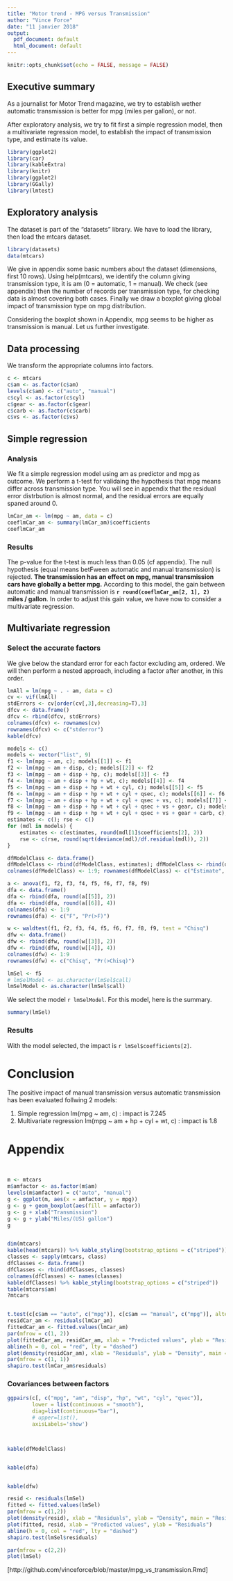```yaml
---
title: "Motor trend - MPG versus Transmission"
author: "Vince Force"
date: "11 janvier 2018"
output:
  pdf_document: default
  html_document: default
---
```


```r
knitr::opts_chunk$set(echo = FALSE, message = FALSE)
```

## Executive summary
As a journalist for Motor Trend magazine, we try to establish wether automatic transmission is better for mpg (miles per gallon), or not.

After exploratory analysis, we try to fit first a simple regression model, then a multivariate regression model, to establish the impact of transmission type, and estimate its value.

```r
library(ggplot2)
library(car)
library(kableExtra)
library(knitr)
library(ggplot2)
library(GGally)
library(lmtest)
```


## Exploratory analysis

The dataset is part of the "datasets" library. We have to load the library, then load the mtcars dataset.
```r
library(datasets)
data(mtcars)
```
We give in appendix some basic numbers about the dataset (dimensions, first 10 rows).
Using help(mtcars), we identify the column giving transmission type, it is am (0 = automatic, 1 = manual).
We check (see appendix) then the number of records per transmission type, for checking data is almost covering both cases.
Finally we draw a boxplot giving global impact of transmission type on mpg distribution.

Considering the boxplot shown in Appendix, mpg seems to be higher as transmission is manual.
Let us further investigate.

## Data processing

We transform the appropriate columns into factors.

```r
c <- mtcars
c$am <- as.factor(c$am)
levels(c$am) <- c("auto", "manual")
c$cyl <- as.factor(c$cyl)
c$gear <- as.factor(c$gear) 
c$carb <- as.factor(c$carb)
c$vs <- as.factor(c$vs)
```

## Simple regression

### Analysis

We fit a simple regression model using am as predictor and mpg as outcome.
We perform a t-test for validaing the hypothesis that mpg means differ across transmission type.
You will see in appendix that the residual error distrbution is almost normal, and the residual errors are equally spaned around 0.
 
```r
lmCar_am <- lm(mpg ~ am, data = c)
coeflmCar_am <- summary(lmCar_am)$coefficients
coeflmCar_am
```


### Results
The p-value for the t-test is much less than 0.05 (cf appendix). The null hypothesis (equal means betFween automatic and manual transmission) is rejected.
**The transmission has an effect on mpg, manual transmission cars have globally a better mpg.**
According to this model, the gain between automatic and manual transmission is **`r round(coeflmCar_am[2, 1], 2)` miles / gallon**.
In order to adjust this gain value, we have now to consider a multivariate regression.

## Multivariate regression


### Select the accurate factors

We give below the standard error for each factor excluding am, ordered.
We will then perform a nested approach, including a factor after another, in this order.

```r
lmAll = lm(mpg ~ . - am, data = c)
cv <- vif(lmAll)
stdErrors <- cv[order(cv[,3],decreasing=T),3]
dfcv <- data.frame()
dfcv <- rbind(dfcv, stdErrors)
colnames(dfcv) <- rownames(cv)
rownames(dfcv) <- c("stderror")
kable(dfcv)
```



```r
models <- c()
models <- vector("list", 9)
f1 <- lm(mpg ~ am, c); models[[1]] <- f1
f2 <- lm(mpg ~ am + disp, c); models[[2]] <- f2
f3 <- lm(mpg ~ am + disp + hp, c); models[[3]] <- f3
f4 <- lm(mpg ~ am + disp + hp + wt, c); models[[4]] <- f4
f5 <- lm(mpg ~ am + disp + hp + wt + cyl, c); models[[5]] <- f5
f6 <- lm(mpg ~ am + disp + hp + wt + cyl + qsec, c); models[[6]] <- f6
f7 <- lm(mpg ~ am + disp + hp + wt + cyl + qsec + vs, c); models[[7]] <- f7
f8 <- lm(mpg ~ am + disp + hp + wt + cyl + qsec + vs + gear, c); models[[8]] <- f8
f9 <- lm(mpg ~ am + disp + hp + wt + cyl + qsec + vs + gear + carb, c); models[[9]] <- f9
estimates <- c(); rse <- c()
for (mdl in models) {
    estimates <- c(estimates, round(mdl[1]$coefficients[2], 2))
    rse <- c(rse, round(sqrt(deviance(mdl)/df.residual(mdl)), 2))
}

dfModelClass <- data.frame()
dfModelClass <- rbind(dfModelClass, estimates); dfModelClass <- rbind(dfModelClass, rse)
colnames(dfModelClass) <- 1:9; rownames(dfModelClass) <- c("Estimate", "Resid. Std Error")
```

```r
a <- anova(f1, f2, f3, f4, f5, f6, f7, f8, f9)
dfa <- data.frame()
dfa <- rbind(dfa, round(a[[5]], 2))
dfa <- rbind(dfa, round(a[[6]], 4))
colnames(dfa) <- 1:9
rownames(dfa) <- c("F", "Pr(>F)")
```


```r
w <- waldtest(f1, f2, f3, f4, f5, f6, f7, f8, f9, test = "Chisq")
dfw <- data.frame()
dfw <- rbind(dfw, round(w[[3]], 2))
dfw <- rbind(dfw, round(w[[4]], 4))
colnames(dfw) <- 1:9
rownames(dfw) <- c("Chisq", "Pr(>Chisq)")
```

```r
lmSel <- f5
# lmSelModel <- as.character(lmSel$call)
lmSelModel <- as.character(lmSel$call)
```


We select the model `r lmSelModel`. For this model, here is the summary.

```r
summary(lmSel)
```

### Results
With the model selected, the impact is `r lmSel$coefficients[2]`.

# Conclusion

The positive impact of manual transmission versus automatic transmission has been evaluated follwing 2 models:

1. Simple regression lm(mpg ~ am, c) : impact is 7.245
2. Multivariate regression lm(mpg ~ am + hp + cyl + wt, c) : impact is 1.8


# Appendix

```r

```

```r

```

```r
m <- mtcars
m$amfactor <- as.factor(m$am)
levels(m$amfactor) = c("auto", "manual")
g <- ggplot(m, aes(x = amfactor, y = mpg))
g <- g + geom_boxplot(aes(fill = amfactor))
g <- g + xlab("Transmission")
g <- g + ylab("Miles/(US) gallon")
g
```

```r

```

```r
dim(mtcars)
kable(head(mtcars)) %>% kable_styling(bootstrap_options = c("striped"))
classes <- sapply(mtcars, class)
dfClasses <- data.frame()
dfClasses <- rbind(dfClasses, classes)
colnames(dfClasses) <- names(classes)
kable(dfClasses) %>% kable_styling(bootstrap_options = c("striped"))
table(mtcars$am)
?mtcars
```
```r

```


```r
t.test(c[c$am == "auto", c("mpg")], c[c$am == "manual", c("mpg")], alternative = "two.sided", var.equal = FALSE, paired = FALSE)
residCar_am <- residuals(lmCar_am)
fittedCar_am <- fitted.values(lmCar_am)
par(mfrow = c(1, 2))
plot(fittedCar_am, residCar_am, xlab = "Predicted values", ylab = "Residuals")
abline(h = 0, col = "red", lty = "dashed")
plot(density(residCar_am), xlab = "Residuals", ylab = "Density", main = "")
par(mfrow = c(1, 1))
shapiro.test(lmCar_am$residuals)
```
### Covariances between factors
```r
ggpairs(c[, c("mpg", "am", "disp", "hp", "wt", "cyl", "qsec")],  
        lower = list(continuous = "smooth"),
        diag=list(continuous="bar"),
        # upper=list(), 
        axisLabels='show')
```

```r

```


```r

```

```r
kable(dfModelClass)
```

```r

```

```r
kable(dfa)
```

```r

```

```r
kable(dfw)
```

```r
resid <- residuals(lmSel)
fitted <- fitted.values(lmSel)
par(mfrow = c(1,2))
plot(density(resid), xlab = "Residuals", ylab = "Density", main = "Residual distribution")
plot(fitted, resid, xlab = "Predicted values", ylab = "Residuals")
abline(h = 0, col = "red", lty = "dashed")
shapiro.test(lmSel$residuals)
```

```r
par(mfrow = c(2,2))
plot(lmSel)
```

[http://github.com/vinceforce/blob/master/mpg_vs_transmission.Rmd]
